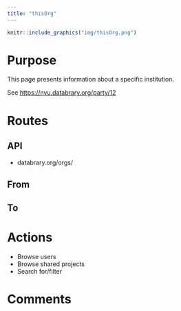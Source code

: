 ```yaml
---
title: "thisOrg"
---
```


```r
knitr::include_graphics("img/thisOrg.png")
```

# Purpose

This page presents information about a specific institution.

See <https://nyu.databrary.org/party/12>

# Routes

## API

- databrary.org/orgs/<id>

## From

## To

# Actions

- Browse users
- Browse shared projects
- Search for/filter

# Comments

